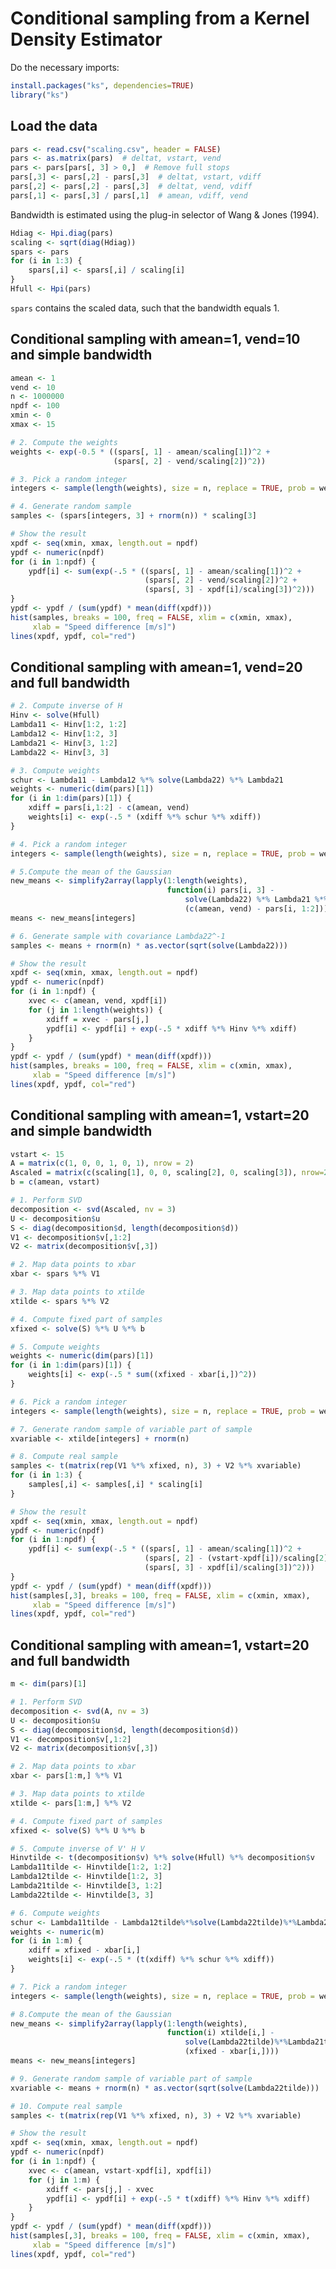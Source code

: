 # Conditional sampling from a Kernel Density Estimator

Do the necessary imports:
```r
install.packages("ks", dependencies=TRUE)
library("ks")
```

## Load the data

```r
pars <- read.csv("scaling.csv", header = FALSE)
pars <- as.matrix(pars)  # deltat, vstart, vend
pars <- pars[pars[, 3] > 0,]  # Remove full stops
pars[,3] <- pars[,2] - pars[,3]  # deltat, vstart, vdiff
pars[,2] <- pars[,2] - pars[,3]  # deltat, vend, vdiff
pars[,1] <- pars[,3] / pars[,1]  # amean, vdiff, vend
```

Bandwidth is estimated using the plug-in selector of Wang & Jones (1994).

```r
Hdiag <- Hpi.diag(pars)
scaling <- sqrt(diag(Hdiag))
spars <- pars
for (i in 1:3) {
    spars[,i] <- spars[,i] / scaling[i]
}
Hfull <- Hpi(pars)
```

`spars` contains the scaled data, such that the bandwidth equals 1.

## Conditional sampling with amean=1, vend=10 and simple bandwidth

```r
amean <- 1
vend <- 10
n <- 1000000
npdf <- 100
xmin <- 0
xmax <- 15

# 2. Compute the weights
weights <- exp(-0.5 * ((spars[, 1] - amean/scaling[1])^2 + 
                       (spars[, 2] - vend/scaling[2])^2))

# 3. Pick a random integer
integers <- sample(length(weights), size = n, replace = TRUE, prob = weights)

# 4. Generate random sample
samples <- (spars[integers, 3] + rnorm(n)) * scaling[3]

# Show the result
xpdf <- seq(xmin, xmax, length.out = npdf)
ypdf <- numeric(npdf)
for (i in 1:npdf) {
    ypdf[i] <- sum(exp(-.5 * ((spars[, 1] - amean/scaling[1])^2 + 
                              (spars[, 2] - vend/scaling[2])^2 +
                              (spars[, 3] - xpdf[i]/scaling[3])^2)))
}
ypdf <- ypdf / (sum(ypdf) * mean(diff(xpdf)))
hist(samples, breaks = 100, freq = FALSE, xlim = c(xmin, xmax), 
     xlab = "Speed difference [m/s]")
lines(xpdf, ypdf, col="red")
```

## Conditional sampling with amean=1, vend=20 and full bandwidth

```r
# 2. Compute inverse of H
Hinv <- solve(Hfull)
Lambda11 <- Hinv[1:2, 1:2]
Lambda12 <- Hinv[1:2, 3]
Lambda21 <- Hinv[3, 1:2]
Lambda22 <- Hinv[3, 3]

# 3. Compute weights
schur <- Lambda11 - Lambda12 %*% solve(Lambda22) %*% Lambda21
weights <- numeric(dim(pars)[1])
for (i in 1:dim(pars)[1]) {
    xdiff = pars[i,1:2] - c(amean, vend)
    weights[i] <- exp(-.5 * (xdiff %*% schur %*% xdiff))
}

# 4. Pick a random integer
integers <- sample(length(weights), size = n, replace = TRUE, prob = weights)

# 5.Compute the mean of the Gaussian
new_means <- simplify2array(lapply(1:length(weights), 
                                   function(i) pars[i, 3] - 
                                       solve(Lambda22) %*% Lambda21 %*% 
                                       (c(amean, vend) - pars[i, 1:2])))
means <- new_means[integers]

# 6. Generate sample with covariance Lambda22^-1
samples <- means + rnorm(n) * as.vector(sqrt(solve(Lambda22)))

# Show the result
xpdf <- seq(xmin, xmax, length.out = npdf)
ypdf <- numeric(npdf)
for (i in 1:npdf) {
    xvec <- c(amean, vend, xpdf[i])
    for (j in 1:length(weights)) {
        xdiff = xvec - pars[j,]
        ypdf[i] <- ypdf[i] + exp(-.5 * xdiff %*% Hinv %*% xdiff)
    }
}
ypdf <- ypdf / (sum(ypdf) * mean(diff(xpdf)))
hist(samples, breaks = 100, freq = FALSE, xlim = c(xmin, xmax), 
     xlab = "Speed difference [m/s]")
lines(xpdf, ypdf, col="red")
```

## Conditional sampling with amean=1, vstart=20 and simple bandwidth

```r
vstart <- 15
A = matrix(c(1, 0, 0, 1, 0, 1), nrow = 2)
Ascaled = matrix(c(scaling[1], 0, 0, scaling[2], 0, scaling[3]), nrow=2)
b = c(amean, vstart)

# 1. Perform SVD
decomposition <- svd(Ascaled, nv = 3)
U <- decomposition$u
S <- diag(decomposition$d, length(decomposition$d))
V1 <- decomposition$v[,1:2]
V2 <- matrix(decomposition$v[,3])

# 2. Map data points to xbar
xbar <- spars %*% V1

# 3. Map data points to xtilde
xtilde <- spars %*% V2

# 4. Compute fixed part of samples
xfixed <- solve(S) %*% U %*% b

# 5. Compute weights
weights <- numeric(dim(pars)[1])
for (i in 1:dim(pars)[1]) {
    weights[i] <- exp(-.5 * sum((xfixed - xbar[i,])^2))
}

# 6. Pick a random integer
integers <- sample(length(weights), size = n, replace = TRUE, prob = weights)

# 7. Generate random sample of variable part of sample
xvariable <- xtilde[integers] + rnorm(n)

# 8. Compute real sample
samples <- t(matrix(rep(V1 %*% xfixed, n), 3) + V2 %*% xvariable)
for (i in 1:3) {
    samples[,i] <- samples[,i] * scaling[i]
}

# Show the result
xpdf <- seq(xmin, xmax, length.out = npdf)
ypdf <- numeric(npdf)
for (i in 1:npdf) {
    ypdf[i] <- sum(exp(-.5 * ((spars[, 1] - amean/scaling[1])^2 + 
                              (spars[, 2] - (vstart-xpdf[i])/scaling[2])^2 +
                              (spars[, 3] - xpdf[i]/scaling[3])^2)))
}
ypdf <- ypdf / (sum(ypdf) * mean(diff(xpdf)))
hist(samples[,3], breaks = 100, freq = FALSE, xlim = c(xmin, xmax), 
     xlab = "Speed difference [m/s]")
lines(xpdf, ypdf, col="red")
```

## Conditional sampling with amean=1, vstart=20 and full bandwidth

```r
m <- dim(pars)[1]

# 1. Perform SVD
decomposition <- svd(A, nv = 3)
U <- decomposition$u
S <- diag(decomposition$d, length(decomposition$d))
V1 <- decomposition$v[,1:2]
V2 <- matrix(decomposition$v[,3])

# 2. Map data points to xbar
xbar <- pars[1:m,] %*% V1

# 3. Map data points to xtilde
xtilde <- pars[1:m,] %*% V2

# 4. Compute fixed part of samples
xfixed <- solve(S) %*% U %*% b

# 5. Compute inverse of V' H V
Hinvtilde <- t(decomposition$v) %*% solve(Hfull) %*% decomposition$v
Lambda11tilde <- Hinvtilde[1:2, 1:2]
Lambda12tilde <- Hinvtilde[1:2, 3]
Lambda21tilde <- Hinvtilde[3, 1:2]
Lambda22tilde <- Hinvtilde[3, 3]

# 6. Compute weights
schur <- Lambda11tilde - Lambda12tilde%*%solve(Lambda22tilde)%*%Lambda21tilde
weights <- numeric(m)
for (i in 1:m) {
    xdiff = xfixed - xbar[i,]
    weights[i] <- exp(-.5 * (t(xdiff) %*% schur %*% xdiff))
}

# 7. Pick a random integer
integers <- sample(length(weights), size = n, replace = TRUE, prob = weights)

# 8.Compute the mean of the Gaussian
new_means <- simplify2array(lapply(1:length(weights), 
                                   function(i) xtilde[i,] - 
                                       solve(Lambda22tilde)%*%Lambda21tilde%*% 
                                       (xfixed - xbar[i,])))
means <- new_means[integers]

# 9. Generate random sample of variable part of sample
xvariable <- means + rnorm(n) * as.vector(sqrt(solve(Lambda22tilde)))

# 10. Compute real sample
samples <- t(matrix(rep(V1 %*% xfixed, n), 3) + V2 %*% xvariable)

# Show the result
xpdf <- seq(xmin, xmax, length.out = npdf)
ypdf <- numeric(npdf)
for (i in 1:npdf) {
    xvec <- c(amean, vstart-xpdf[i], xpdf[i])
    for (j in 1:m) {
        xdiff <- pars[j,] - xvec
        ypdf[i] <- ypdf[i] + exp(-.5 * t(xdiff) %*% Hinv %*% xdiff)
    }
}
ypdf <- ypdf / (sum(ypdf) * mean(diff(xpdf)))
hist(samples[,3], breaks = 100, freq = FALSE, xlim = c(xmin, xmax), 
     xlab = "Speed difference [m/s]")
lines(xpdf, ypdf, col="red")
```



